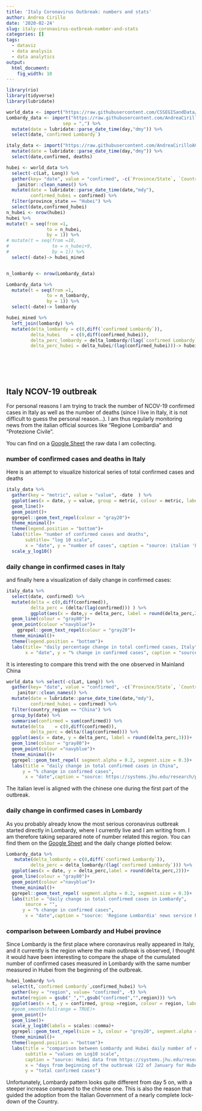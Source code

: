 ```yaml
---
title: 'Italy Coronavirus Outbreak: numbers and stats'
author: Andrea Cirillo
date: '2020-02-24'
slug: italy-coronavirus-outbreak-number-and-stats
categories: []
tags: 
  - dataviz
  - data analysis
  - data analytics
output: 
  html_document: 
    fig_width: 10
---
```


```r
library(rio)
library(tidyverse)
library(lubridate)

world_data <- import("https://raw.githubusercontent.com/CSSEGISandData/COVID-19/master/csse_covid_19_data/csse_covid_19_time_series/time_series_19-covid-Confirmed.csv")
Lombardy_data <- import("https://raw.githubusercontent.com/AndreaCirilloAC/acsblog/master/static/NCOV-19%20-%20data.csv",
                     sep = ",") %>% 
  mutate(date = lubridate::parse_date_time(day,"dmy")) %>% 
  select(date,`confirmed Lombardy`)

italy_data <- import("https://raw.githubusercontent.com/AndreaCirilloAC/acsblog/master/static/NCOV-19%20-%20data.csv", sep = ",") %>% 
  mutate(date = lubridate::parse_date_time(day,"dmy")) %>%
  select(date,confirmed, deaths)

hubei <- world_data %>% 
  select(-c(Lat, Long)) %>% 
  gather(key= "date", value = "confirmed", -c(`Province/State`, `Country/Region`)) %>% 
    janitor::clean_names() %>% 
  mutate(date = lubridate::parse_date_time(date,"mdy"),
         confirmed_hubei = confirmed) %>%
  filter(province_state == "Hubei") %>% 
  select(date,confirmed_hubei) 
n_hubei <- nrow(hubei)  
hubei %>% 
mutate(t = seq(from =1,
               to = n_hubei,
               by = 1)) %>%
# mutate(t = seq(from =10,
#                to = n_hubei+9,
#                by = 1)) %>% 
  select(-date)-> hubei_mined


n_lombardy <- nrow(Lombardy_data)

Lombardy_data %>% 
  mutate(t = seq(from =1,
               to = n_lombardy,
               by = 1)) %>% 
  select(-date)-> lombardy

hubei_mined %>% 
  left_join(lombardy) %>% 
  mutate(delta_lombardy = c(0,diff(`confirmed Lombardy`)),
         delta_hubei    = c(0,diff(confirmed_hubei)),
         delta_perc_lombardy = delta_lombardy/(lag(`confirmed Lombardy`)),
         delta_perc_hubei = delta_hubei/(lag(confirmed_hubei)))-> hubei_lombardy




  
```


## Italy NCOV-19 outbreak

For personal reasons I am trying to track the number of NCOV-19 confirmed cases in Italy as well as the number of deaths (since I live in Italy, it is not difficult to guess the personal reason...). I am thus regularly monitoring news from the italian official sources like "Regione Lombardia" and "Protezione Civile".

You can find on a [Google Sheet](https://docs.google.com/spreadsheets/d/1mnhZe6_5m1wtLqDaTU-JzXrAHd0OKV7Uhrkh6G2BFn0/edit?usp=sharing)  the raw data I am collecting.

### number of confirmed cases and deaths in Italy

Here is an attempt to visualize historical series of total confirmed cases and deaths

```r
italy_data %>% 
  gather(key = "metric", value = "value", -date  ) %>% 
  ggplot(aes(x = date, y = value, group = metric, colour = metric, label = value))+
  geom_line()+
  geom_point()+
  ggrepel::geom_text_repel(colour = "gray20")+
  theme_minimal()+
  theme(legend.position = "bottom")+
  labs(title= "number of confirmed cases and deaths",
       subtitle= "log 10 scale",
       x = "date", y = "number of cases", caption = "source: italian 'Protezione Civile'")+
  scale_y_log10()
```

### daily change in confirmed cases in Italy

and finally here a visualization of daily change in confirmed cases:


```r
italy_data %>% 
  select(date, confirmed) %>%
  mutate(delta = c(0,diff(confirmed)),
         delta_perc = (delta/(lag(confirmed))) ) %>% 
         ggplot(aes(x = date,y = delta_perc, label = round(delta_perc,2)))+
  geom_line(colour = "gray80")+
  geom_point(colour ="navyblue")+
    ggrepel::geom_text_repel(colour = "gray20")+
  theme_minimal()+
  theme(legend.position = "bottom")+
  labs(title= "daily percentage change in total confirmed cases, Italy",
       x = "date", y = "% change in confirmed cases", caption = "source: italian 'Protezione Civile'")
```


It is interesting to compare this trend with the one observed in Mainland China

```r
world_data %>% select(-c(Lat, Long)) %>% 
  gather(key= "date", value = "confirmed", -c(`Province/State`, `Country/Region`)) %>% 
    janitor::clean_names() %>% 
  mutate(date = lubridate::parse_date_time(date,"mdy"),
         confirmed_hubei = confirmed) %>% 
  filter(country_region == "China") %>% 
  group_by(date) %>% 
  summarise(confirmed = sum(confirmed)) %>% 
  mutate(delta    = c(0,diff(confirmed)),
         delta_perc = delta/(lag(confirmed))) %>% 
  ggplot(aes(x = date, y = delta_perc, label = round(delta_perc,3)))+
  geom_line(colour = "gray80")+
  geom_point(colour ="navyblue")+
  theme_minimal()+
  ggrepel::geom_text_repel( segment.alpha = 0.2, segment.size = 0.3)+
  labs(title = "daily change in total confirmed cases in China",
      y = "% change in confirmed cases",
       x = "date",caption = "source: https://systems.jhu.edu/research/public-health/ncov/")
```

The italian level is aligned with the chinese one during the first part of the outbreak.

### daily change in confirmed cases in Lombardy

As you probably already know the most serious coronavirus outbreak started directly in Lombardy, where I currently live and I am writing from. I am therefore taking separared note of number related this region. You can find them on the [Google Sheet](https://docs.google.com/spreadsheets/d/1mnhZe6_5m1wtLqDaTU-JzXrAHd0OKV7Uhrkh6G2BFn0/edit?usp=sharing) and the daily change plotted below:

```r
Lombardy_data %>% 
   mutate(delta_lombardy = c(0,diff(`confirmed Lombardy`)),
         delta_perc = delta_lombardy/(lag(`confirmed Lombardy`))) %>% 
  ggplot(aes(x = date, y = delta_perc,label = round(delta_perc,2)))+
  geom_line(colour = "gray80")+
  geom_point(colour ="navyblue")+
  theme_minimal()+
  ggrepel::geom_text_repel( segment.alpha = 0.2, segment.size = 0.3)+
  labs(title = "daily change in total confirmed cases in Lombardy",
       source = "",
      y = "% change in confirmed cases",
       x = "date",caption = "source: 'Regione Lombardia' news service https://www.lombardianotizie.online")
```


### comparison between Lombardy and Hubei province

Since Lombardy is the first place where coronavirus really appeared in Italy, and it currently is the region where the main outbreak is observed, I thought it would have been interesting to compare the shape of the cumulated number of confirmed cases measured in Lombardy with the same number measured in Hubei from the beginning of the outbreak.

```r
hubei_lombardy %>%
  select(t,`confirmed Lombardy`,confirmed_hubei) %>% 
  gather(key = "region", value= "confirmed", -t) %>%
  mutate(region = gsub("_","",gsub("confirmed","",region))) %>% 
  ggplot(aes(x = t, y = confirmed, group =region, colour = region, label = scales::comma(confirmed)))+
  #geom_smooth(fullrange = TRUE)+
  geom_point()+
  geom_line()+
  scale_y_log10(labels = scales::comma)+
  ggrepel::geom_text_repel(size = 3, colour = "grey20", segment.alpha = 0.2, segment.size = 0.3)+
  theme_minimal()+
  theme(legend.position = "bottom")+
  labs(title = "comparison between Lombardy and Hubei daily number of cumulated cases\nfrom the beginning of the outbreak",
       subtitle = "values on Log10 scale",
       caption = "source: Hubei data from https://systems.jhu.edu/research/public-health/ncov/,\nLombardy data from 'Regione Lombardia' news service https://www.lombardianotizie.online",
       x = "days from beginning of the outbreak (22 of January for Hubei, 20 of February for Lombardy)",
       y = "total confirmed cases")
```

Unfortunately, Lombardy pattern looks quite different from day 5 on, with a steeper increase compared to the chinese one. This is also the reason that guided the adoption from the Italian Government of a nearly complete lock-down of the Country.
